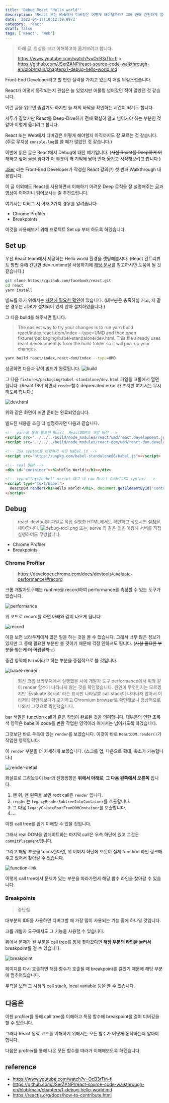 ```yaml
---
title: 'Debug React "Hello world"'
description: 'React 또는 Web에서 디버깅은 어떻게 해야될까요? 그에 관해 간단하게 알아보았습니다.'
date: '2022-04-17T10:12:39.897Z'
category: 'react'
draft: false
tags: ['React', 'Web']
---
```


> 아래 글, 영상을 보고 이해하고자 옮겨보려고 합니다.
>
> https://www.youtube.com/watch?v=OcB3rTln-fI > https://github.com/JSerZANP/react-source-code-walkthrough-en/blob/main/chapters/1-debug-hello-world.md

Front-End Developer라고 할 만한 실력을 가지고 있는지 매일 의심스럽습니다.

React가 어떻게 동작되는지 관심은 늘 있었지만 어물쩡 넘어갔던 적이 많았던 것 같습니다.

이런 글을 읽으면 즐겁기도 하지만 늘 저의 바닥을 확인하는 시간이 되기도 합니다.

서두가 길었지만 React를 Deep-Dive하기 전에 확실히 알고 넘어가야 하는 부분인 것 같아 이렇게 옮기려고 합니다.

React 또는 Web에서 디버깅은 어떻게 해야할지 아직까지도 잘 모르는 것 같습니다. (주로 무지성 `console.log`를 쓸 때가 많았던 것 같습니다.)

이번에 읽은 글은 React에서 Debug에 대한 얘기입니다.
(~~사실 React를 Deep하게 이해하고 싶어 글을 읽다가 이 부분이 꽤 기억에 남아 먼저 옮기고 시작해보려고 합니다.~~)

[JSer](https://github.com/JSerZANP) 라는 Front-End Developer가 작성한 React 강의(?) 첫 번째 Walkthrough 내용입니다.

이 글 이외에도 React를 사용하면서 이해하기 어려운 Deep 로직을 잘 설명해주는 [글](https://jser.dev/)과 [영상](https://www.youtube.com/c/JSerJSer)이 이어지니 읽어보시는 걸 추천드립니다.

여기서는 디버그 시 아래 2가지 경우를 알려줍니다.

- Chrome Profiler
- Breakpoints

이것을 사용해보기 위해 프로젝트 Set up 부터 하도록 하겠습니다.

## Set up

우선 React team에서 제공하는 Hello world 환경을 셋팅해봅시다.
(React 컨트리뷰트 방법 중에 간단한 dev runtime을 사용하기에 [해당 문서](https://reactjs.org/docs/how-to-contribute.html)를 참고하시면 도움이 될 것 같습니다.)

```bash
git clone https://github.com/facebook/react.git
cd react
yarn install
```

빌드를 하기 위해서는 [사전에 필요한 확인](https://reactjs.org/docs/how-to-contribute.html#contribution-prerequisites)이 있습니다.
(대부분은 충족하실 거고, 저 같은 경우는 JDK가 설치되어 있지 않아 설치하였습니다.)

그 다음 build를 해주시면 됩니다.

> The easiest way to try your changes is to run yarn build react/index,react-dom/index --type=UMD and then open fixtures/packaging/babel-standalone/dev.html. This file already uses react.development.js from the build folder so it will pick up your changes.

```bash
yarn build react/index,react-dom/index --type=UMD
```

성공하면 다음과 같이 빌드가 완료됩니다.
![build](https://files.seonest.net/images/qnfqnfqnf/post/194/image.png)

그 다음 `fixtures/packaging/babel-standalone/dev.html` 파일을 크롬에서 열면 됩니다. (React 18이 되면서 `render`함수 deprecated error 가 뜨지만 여기서는 무시하도록 합니다.)

![dev.html](https://files.seonest.net/images/qnfqnfqnf/post/196/image.png)

위와 같은 화면이 뜨면 준비는 완료되었습니다.

빌드된 내용을 조금 더 설명하자면 다음과 같습니다.

```html
<!-- yarn을 통해 빌드된 React, ReactDOM의 개발 버전 -->
<script src="../../../build/node_modules/react/umd/react.development.js"></script>
<script src="../../../build/node_modules/react-dom/umd/react-dom.development.js"></script>
```

```html
<!-- JSX syntax를 변환하기 위한 babel.js -->
<script src="https://unpkg.com/babel-standalone@6/babel.js"></script>
```

```html
<!-- real DOM -->
<div id="container"><h1>Hello World!</h1></div>
```

```html
<!-- type="text/babel" script 태그 내 raw React Code(JSX syntax) -->
<script type="text/babel">
  ReactDOM.render(<h1>Hello World!</h1>, document.getElementById('container'));
</script>
```

## Debug

> react-devtool을 파일로 직접 실행한 HTML에서도 확인하고 싶으시면 [설정](https://github.com/facebook/react/tree/main/packages/react-devtools#the-react-tab-doesnt-show-up)을 해야합니다.
> ![debug-tool.png](https://files.seonest.net/images/qnfqnfqnf/post/199/debug-tool.png)
> 또는, serve 와 같은 툴을 이용해 서버를 직접 실행하여도 무방합니다.

- Chrome Profiler
- Breakpoints

### Chrome Profiler

> https://developer.chrome.com/docs/devtools/evaluate-performance/#record

크롬 개발자도구에는 runtime을 record하여 performance를 측정할 수 있는 도구가 있습니다.

![performance](https://wd.imgix.net/image/admin/eZtzzkEKshRv8KFYbajF.png?auto=format&w=845)

위 코드로 record를 하면 아래와 같이 나오게 됩니다.

![record](https://files.seonest.net/images/qnfqnfqnf/post/200/image.png)

이걸 보면 브라우저에서 많은 일을 하는 것을 볼 수 있습니다.
그래서 너무 많은 정보가 있지만 그 중에 필요한 부분만 볼 것이기 때문에 걱정 안하셔도 됩니다.
(~~사실 필요한 부분을 찾는게 더 어렵달까...~~)

중간 영역에 `Main`이라고 하는 부분을 중점적으로 볼 것입니다.

![babel-render](https://files.seonest.net/images/qnfqnfqnf/post/201/image.png)

> 최신 크롬 브라우저에서 실행했을 시에 개발자 도구 performance에서 위와 같이 render 함수가 나타나지 않는 것을 확인했습니다. 원인이 무엇인지는 모르겠지만 'Evaluate Script' 라는 표시만 나타날뿐 call stack이 나타나지 않아서 이리저리 확인해보다가 포기하고 Chromium browser로 확인해보니 정상적으로 나와서 그것으로 확인했습니다.

bar 색깔은 function call과 같은 작업이 완료된 것을 의미합니다. 대부분의 연한 초록색 영역은 babel이 code를 변환 작업한 영역이라 여기서는 넘어가도록 하겠습니다.

그것보단 바로 우측에 있는 `render`를 보겠습니다. 이것이 바로 `ReactDOM.render()`가 작업한 영역입니다.

이 `render` 부분을 더 자세하게 보겠습니다. (스크롤 업, 다운으로 확대, 축소가 가능합니다.)

![render-detail](https://files.seonest.net/images/qnfqnfqnf/post/202/image.png)

화살표로 그려놨듯이 bar의 진행방향은 **위에서 아래로**, **그 다음 왼쪽에서 오른쪽** 입니다.

1. 맨 위, 맨 왼쪽을 보면 root call은 `render` 입니다.
2. `render`는 `legacyRenderSubtreeIntoContainer`를 호출합니다.
3. 그 다음 `legacyCreateRootFromDOMContainer`를 호출합니다.
4. ...

이젠 call tree를 쉽게 이해할 수 있을 것입니다.

그래서 real DOM을 업데이트하는 마지막 call은 우측 하단에 있고 그것은 `commitPlacement`입니다.

그리고 해당 부분을 focus한다면, 위 이미지 하단에 보듯이 실제 function 라인 링크해주고 있어서 찾아갈 수 있습니다.

![function-link](https://files.seonest.net/images/qnfqnfqnf/post/203/image.png)

이렇게 call tree에서 문제가 있는 부분을 따라가면서 해당 함수 라인을 찾아갈 수 있습니다.

### Breakpoints

> 중단점

대부분의 IDE를 사용하면 디버그할 때 가장 많이 사용되는 기능 중에 하나일 것입니다.

크롬 개발자 도구에서도 그 기능을 사용할 수 있습니다.

위에서 문제가 될 부분을 call tree를 통해 찾아갔다면 **해당 부분의 라인을 눌러서** breakpoint를 걸 수 있습니다.

![breakpoint](https://files.seonest.net/images/qnfqnfqnf/post/204/image.png)

페이지를 다시 호출하면 해당 함수가 호출될 때 breakpoint를 걸었기 때문에 해당 부분에 멈추어있습니다.

우측을 보면 그 시점의 call stack, local variable 등을 볼 수 있습니다.

## 다음은

이젠 profiler를 통해 call tree를 이해하고 특정 함수에 breakpoint를 걸어 디버깅을 할 수 있습니다.

그러나 React 동작 코드를 이해하기 위해서는 모든 함수가 어떻게 동작하는지 알아야 합니다.

다음은 profiler를 통해 나온 모든 함수를 따라가 이해해보도록 하겠습니다.

## reference

- https://www.youtube.com/watch?v=OcB3rTln-fI
- https://github.com/JSerZANP/react-source-code-walkthrough-en/blob/main/chapters/1-debug-hello-world.md
- https://reactjs.org/docs/how-to-contribute.html
